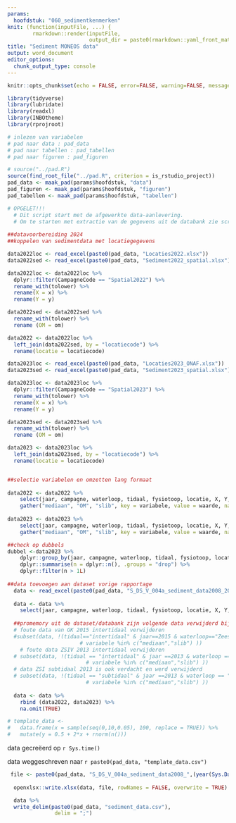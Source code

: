 ```yaml
---
params:
  hoofdstuk: "060_sedimentkenmerken"
knit: (function(inputFile, ...) {
        rmarkdown::render(inputFile,
                          output_dir = paste0(rmarkdown::yaml_front_matter(inputFile)$params$hoofdstuk, "/output"))})
title: "Sediment MONEOS data"
output: word_document
editor_options: 
  chunk_output_type: console
---
```



```r

knitr::opts_chunk$set(echo = FALSE, error=FALSE, warning=FALSE, message=FALSE, cache=FALSE, fig.showtext = TRUE, dpi = 300)

```



```r

library(tidyverse)
library(lubridate)
library(readxl)
library(INBOtheme)
library(rprojroot)


```


```r

# inlezen van variabelen
# pad naar data : pad_data
# pad naar tabellen : pad_tabellen
# pad naar figuren : pad_figuren

# source("../pad.R")
source(find_root_file("../pad.R", criterion = is_rstudio_project))
pad_data <- maak_pad(params$hoofdstuk, "data")
pad_figuren <- maak_pad(params$hoofdstuk, "figuren")
pad_tabellen <- maak_pad(params$hoofdstuk, "tabellen")

```


```r

# OPGELET!!!
  # Dit script start met de afgewerkte data-aanlevering.
  # Om te starten met extractie van de gegevens uit de databank zie script 2017
  
##datavoorbereiding 2024
##koppelen van sedimentdata met locatiegegevens

data2022loc <- read_excel(paste0(pad_data, "Locaties2022.xlsx"))
data2022sed <- read_excel(paste0(pad_data, "Sediment2022_spatial.xlsx"))

data2022loc <- data2022loc %>% 
  dplyr::filter(CampagneCode == "Spatial2022") %>% 
  rename_with(tolower) %>% 
  rename(X = x) %>% 
  rename(Y = y)

data2022sed <- data2022sed %>% 
  rename_with(tolower) %>% 
  rename (OM = om)

data2022 <- data2022loc %>% 
  left_join(data2022sed, by = "locatiecode") %>% 
  rename(locatie = locatiecode)

data2023loc <- read_excel(paste0(pad_data, "Locaties2023_ONAF.xlsx"))
data2023sed <- read_excel(paste0(pad_data, "Sediment2023_spatial.xlsx"))

data2023loc <- data2023loc %>% 
  dplyr::filter(CampagneCode == "Spatial2023") %>% 
  rename_with(tolower) %>% 
  rename(X = x) %>% 
  rename(Y = y)

data2023sed <- data2023sed %>% 
  rename_with(tolower) %>% 
  rename (OM = om)

data2023 <- data2023loc %>% 
  left_join(data2023sed, by = "locatiecode") %>% 
  rename(locatie = locatiecode)


##selectie variabelen en omzetten lang formaat
 
data2022 <- data2022 %>% 
    select(jaar, campagne, waterloop, tidaal, fysiotoop, locatie, X, Y, mediaan, OM, slib) %>% 
    gather("mediaan", "OM", "slib", key = variabele, value = waarde, na.rm = TRUE)  
  
data2023 <- data2023 %>% 
    select(jaar, campagne, waterloop, tidaal, fysiotoop, locatie, X, Y, mediaan, OM, slib) %>% 
    gather("mediaan", "OM", "slib", key = variabele, value = waarde, na.rm = TRUE)  

##check op dubbels  
dubbel <-data2023 %>%
    dplyr::group_by(jaar, campagne, waterloop, tidaal, fysiotoop, locatie, X, Y, variabele) %>%
    dplyr::summarise(n = dplyr::n(), .groups = "drop") %>%
    dplyr::filter(n > 1L)  
 
##data toevoegen aan dataset vorige rapportage
  data <- read_excel(paste0(pad_data, "S_DS_V_004a_sediment_data2008_2021_rapportage2023.xlsx"))
  
  data <- data %>% 
    select(jaar, campagne, waterloop, tidaal, fysiotoop, locatie, X, Y, variabele, waarde)
  
  ##promemory uit de dataset/databank zijn volgende data verwijderd bij de aanlevering naar VLIZ omdat ze foutief zijn gemeten:
  # foute data van GK 2015 intertidaal verwijderen
  #subset(data, !(tidaal=="intertidaal" & jaar==2015 & waterloop=="Zeeschelde IV" & 
                       # variabele %in% c("mediaan","slib") ))
    # foute data ZSIV 2013 intertidaal verwijderen
  # subset(data, !(tidaal == "intertidaal" & jaar ==2013 & waterloop == "Zeeschelde IV" &
                         # variabele %in% c("mediaan","slib") ))
  # data ZSI subtidaal 2013 is ook verdacht en werd verwijderd
  # subset(data, !(tidaal == "subtidaal" & jaar ==2013 & waterloop == "Zeeschelde I" &
                         # variabele %in% c("mediaan","slib") ))
  
  data <- data %>% 
    rbind (data2022, data2023) %>% 
    na.omit(TRUE)

# template_data <- 
#   data.frame(x = sample(seq(0,10,0.05), 100, replace = TRUE)) %>% 
#   mutate(y = 0.5 + 2*x + rnorm(n()))

```


data gecreëerd op `r Sys.time()`

data weggeschreven naar `r paste0(pad_data, "template_data.csv")`


```r

 file <- paste0(pad_data, "S_DS_V_004a_sediment_data2008_",(year(Sys.Date())-1),"_rapportage",year(Sys.Date()),".xlsx")
  
  openxlsx::write.xlsx(data, file, rowNames = FALSE, overwrite = TRUE)

  data %>% 
  write_delim(paste0(pad_data, "sediment_data.csv"),
               delim = ";")

```




